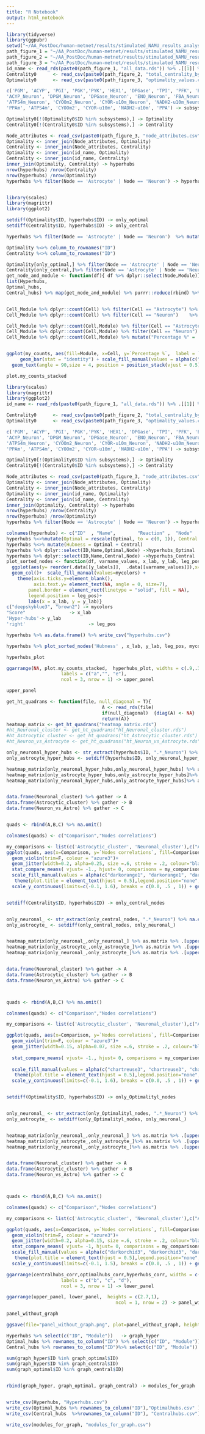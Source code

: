 ```yaml
---
title: "R Notebook"
output: html_notebook
---
```




```r
library(tidyverse)
library(ggpubr)
setwd("~/AA_PostDoc/human-metnet/results/stimulated_NAMU_results_analysis/Figure_4")
path_figure_1 = "~/AA_PostDoc/human-metnet/results/stimulated_NAMU_results_analysis/Figure_1/"
path_figure_2 = "~/AA_PostDoc/human-metnet/results/stimulated_NAMU_results_analysis/Figure_2/"
path_figure_3 = "~/AA_PostDoc/human-metnet/results/stimulated_NAMU_results_analysis/Figure_3/"
id_name <- read_rds(paste0(path_figure_1, "all_data.rds")) %>% .[[1]] %>% dplyr::select(c("ID", "Name" ))
Centrality0      <- read_csv(paste0(path_figure_2, "total_centrality_by_node.csv"))  %>% filter(total.abs.centrality > 0) 
Optimality0      <- read_csv(paste0(path_figure_3, "optimality_values.csv"))

c('PGM', 'ACYP', 'PGI', 'PGK','PYK', 'HEX1', 'DPGase', 'TPI', 'PFK', 'ENO', 'GAPD', 'DPGM', 'FBA', 'G3PD2m' ,
'ACYP_Neuron', 'DPGM_Neuron', 'DPGase_Neuron', 'ENO_Neuron', 'FBA_Neuron', 'G3PD2m_Neuron', 'GAPD_Neuron', 'HEX1_Neuron', 'PFK_Neuron', 'PGI_Neuron', 'PGK_Neuron', 'PGM_Neuron', 'PYK_Neuron', 'TPI_Neuron' ,
'ATPS4m_Neuron', 'CYOOm2_Neuron', 'CYOR-u10m_Neuron', 'NADH2-u10m_Neuron', 'PPA_Neuron', 'PPAm_Neuron' ,
'PPAm', 'ATPS4m', 'CYOOm2', 'CYOR-u10m', 'NADH2-u10m', 'PPA') -> subsystems

Optimality0[!(Optimality0$ID %in% subsystems),] -> Optimality
Centrality0[!(Centrality0$ID %in% subsystems),] -> Centrality

```


```r
Node_attributes <- read_csv(paste0(path_figure_3, "node_attributes.csv"))
Optimality <- inner_join(Node_attributes, Optimality)
Centrality <- inner_join(Node_attributes, Centrality)
Optimality <- inner_join(id_name, Optimality)
Centrality <- inner_join(id_name, Centrality)
inner_join(Optimality, Centrality) -> hyperhubs
nrow(hyperhubs) /nrow(Centrality)
nrow(hyperhubs) /nrow(Optimality)
hyperhubs %>% filter(Node == 'Astrocyte' | Node == 'Neuron') -> hyperhubs


library(scales)
library(magrittr)
library(ggplot2)

setdiff(Optimality$ID, hyperhubs$ID) -> only_optimal
setdiff(Centrality$ID, hyperhubs$ID) -> only_central

hyperhubs %>% filter(Node == 'Astrocyte' | Node == 'Neuron')  %>% mutate(Module = 'Hyper')-> Hyperhubs

Optimality %<>% column_to_rownames("ID")
Centrality %<>% column_to_rownames("ID")

Optimality[only_optimal,] %>% filter(Node == 'Astrocyte' | Node == 'Neuron') %>% mutate(Module = 'Optimal')-> Optimal_hubs
Centrality[only_central,]%>% filter(Node == 'Astrocyte' | Node == 'Neuron')%>% mutate(Module = 'Central')  -> Central_hubs
get_node_and_module <- function(df){ df %>% dplyr::select(Node,Module)}
list(Hyperhubs,
Optimal_hubs,
Central_hubs) %>% map(get_node_and_module) %>% purrr::reduce(rbind) %>% set_colnames(c("Cell","Module")) -> Cell_Module


Cell_Module %>% dplyr::count(Cell) %>% filter(Cell == "Astrocyte") %>% .[[2]] -> astro_total
Cell_Module %>% dplyr::count(Cell) %>% filter(Cell == "Neuron")    %>% .[[2]] -> neuron_total

Cell_Module %>% dplyr::count(Cell,Module) %>% filter(Cell == "Astrocyte") %>% .[["n"]] -> modules_astro
Cell_Module %>% dplyr::count(Cell,Module) %>% filter(Cell == "Neuron") %>% .[["n"]]    -> modules_neuron
Cell_Module %>% dplyr::count(Cell,Module) %>% mutate("Percentage %" =  100* c(modules_astro/astro_total,modules_neuron/neuron_total) %>% round(4)  ) -> my_counts


ggplot(my_counts, aes(fill=Module, x=Cell, y=`Percentage %`,  label = `Percentage %`)) + 
     geom_bar(stat = "identity") + scale_fill_manual(values = alpha(c("chartreuse3", "darkorange1", "darkorchid3"), 1)) + theme(axis.title.x =  element_blank(), legend.position = 'right', axis.text.x = element_text(angle = 90, vjust = 0.5, hjust=1))+
  geom_text(angle = 90,size = 4, position = position_stack(vjust = 0.5)) -> plot.my_counts_stacked

plot.my_counts_stacked
```



```r
library(scales)
library(magrittr)
library(ggplot2)
id_name <- read_rds(paste0(path_figure_1, "all_data.rds")) %>% .[[1]] %>%  dplyr::select(c("ID", "Name" ))

Centrality0      <- read_csv(paste0(path_figure_2, "total_centrality_by_node.csv"))  %>% filter(total.abs.centrality > 0.5) 
Optimality0      <- read_csv(paste0(path_figure_3, "optimality_values.csv"))

c('PGM', 'ACYP', 'PGI', 'PGK','PYK', 'HEX1', 'DPGase', 'TPI', 'PFK', 'ENO', 'GAPD', 'DPGM', 'FBA', 'G3PD2m' ,
'ACYP_Neuron', 'DPGM_Neuron', 'DPGase_Neuron', 'ENO_Neuron', 'FBA_Neuron', 'G3PD2m_Neuron', 'GAPD_Neuron', 'HEX1_Neuron', 'PFK_Neuron', 'PGI_Neuron', 'PGK_Neuron', 'PGM_Neuron', 'PYK_Neuron', 'TPI_Neuron' ,
'ATPS4m_Neuron', 'CYOOm2_Neuron', 'CYOR-u10m_Neuron', 'NADH2-u10m_Neuron', 'PPA_Neuron', 'PPAm_Neuron' ,
'PPAm', 'ATPS4m', 'CYOOm2', 'CYOR-u10m', 'NADH2-u10m', 'PPA') -> subsystems

Optimality0[!(Optimality0$ID %in% subsystems),] -> Optimality
Centrality0[!(Centrality0$ID %in% subsystems),] -> Centrality

Node_attributes <- read_csv(paste0(path_figure_3, "node_attributes.csv"))
Optimality <- inner_join(Node_attributes, Optimality)
Centrality <- inner_join(Node_attributes, Centrality)
Optimality <- inner_join(id_name, Optimality)
Centrality <- inner_join(id_name, Centrality)
inner_join(Optimality, Centrality) -> hyperhubs
nrow(hyperhubs) /nrow(Centrality)
nrow(hyperhubs) /nrow(Optimality)
hyperhubs %>% filter(Node == 'Astrocyte' | Node == 'Neuron') -> hyperhubs

colnames(hyperhubs) <- c("ID"  , "Name",        "Reaction" ,  "Node"   ,    "Optimal"   ,  "Central")
hyperhubs %<>%mutate(Optimal = rescale(Optimal, to = c(0, 1)), Central = rescale(Central, to = c(0, 1))) 
hyperhubs %<>% mutate(Hubness = Optimal + Central)
hyperhubs %>% dplyr::select(ID,Name,Optimal,Node) ->hyperhubs_Optimal
hyperhubs %>% dplyr::select(ID,Name,Central,Node) ->hyperhubs_Central
plot_sorted_nodes <- function(df, varname_values, x_lab, y_lab, leg_pos, mycolors, y_labels ="ID"){df %>% 
  ggplot(aes(y= reorder(.data[[y_labels]],  .data[[varname_values]]),x= .data[[varname_values]], fill = Node)) + 
  geom_col()+  scale_fill_manual(values=mycolors) +
    theme(axis.ticks.y=element_blank(), 
          axis.text.y= element_text(NA, angle = 0, size=7),
        panel.border = element_rect(linetype = "solid", fill = NA),
        legend.position = leg_pos)+ 
        labs(x = x_lab, y = y_lab)}
c("deepskyblue3", "brown2") -> mycolors
"Score"                -> x_lab
'Hyper-hubs'-> y_lab
'right'                       -> leg_pos

hyperhubs %>% as.data.frame() %>% write_csv("hyperhubs.csv")

hyperhubs %>% plot_sorted_nodes('Hubness' , x_lab, y_lab, leg_pos, mycolors, y_labels = "Name") -> hyperhubs_plot

hyperhubs_plot
```


```r
ggarrange(NA, plot.my_counts_stacked,  hyperhubs_plot, widths = c(.9,.35,1),
                    labels = c("a","", "e"),
                    ncol = 3, nrow = 1) -> upper_panel

upper_panel

```

```r
get_ht_quadrans <- function(file, null_diagonal = T){
                                   A <- read_rds(file)
                                   if(null_diagonal)  {diag(A) <- NA}
                                   return(A)}
heatmap_matrix <- get_ht_quadrans("heatmap_matrix.rds")
#ht_Neuronal_cluster <- get_ht_quadrans("ht_Neuronal_cluster.rds")
#ht_Astrocytic_cluster <- get_ht_quadrans("ht_Astrocytic_cluster.rds")
#ht_Neuron_vs_Astrocyte <- get_ht_quadrans("ht_Neuron_vs_Astrocyte.rds", null_diagonal = F)
```


```r
only_neuronal_hyper_hubs <- str_extract(hyperhubs$ID, ".*_Neuron") %>% na.exclude() %>% as.character()
only_astrocyte_hyper_hubs <- setdiff(hyperhubs$ID, only_neuronal_hyper_hubs)

heatmap_matrix[only_neuronal_hyper_hubs,only_neuronal_hyper_hubs] %>% as.matrix %>% .[upper.tri(.)] %>% c-> Neuronal_cluster
heatmap_matrix[only_astrocyte_hyper_hubs,only_astrocyte_hyper_hubs]%>% as.matrix %>% .[upper.tri(.)] %>% c-> Astrocytic_cluster
heatmap_matrix[only_neuronal_hyper_hubs,only_astrocyte_hyper_hubs]%>% as.matrix %>% .[upper.tri(.)] %>% c-> Neuron_vs_Astro


data.frame(Neuronal_cluster) %>% gather -> A
data.frame(Astrocytic_cluster) %>% gather -> B
data.frame(Neuron_vs_Astro) %>% gather -> C


quads <- rbind(A,B,C) %>% na.omit()

colnames(quads) <- c("Comparison","Nodes correlations")

my_comparisons <- list(c('Astrocytic_cluster', 'Neuronal_cluster'),c("Astrocytic_cluster", "Neuron_vs_Astro"), c("Neuronal_cluster", "Neuron_vs_Astro"))
ggplot(quads, aes(x=Comparison, y=`Nodes correlations`, fill=Comparison)) + 
  geom_violin(trim=F, colour = "azure3")+  
  geom_jitter(width=0.2, alpha=0.25, size =.6, stroke = .2, colour="black")+
  stat_compare_means( vjust= -1., hjust= 0, comparisons = my_comparisons, method = "wilcox.test", p.adjust.method = "bonferroni", label = "p.signif")+
  scale_fill_manual(values = alpha(c("darkorange1", "darkorange1", "darkorange1"), .8)) + 
   theme(plot.title = element_text(hjust = 0.5),legend.position="none", axis.text.y = element_blank(), axis.title.y = element_blank())  + coord_flip()+ ggtitle("Hyper-hubs") + 
  scale_y_continuous(limits=c(-0.1, 1.6), breaks = c(0.0, .5 , 1)) + geom_hline(yintercept=0, linetype="dashed", color = "darkred",  size=1)-> hyperhubs_corr



```

```r
setdiff(Centrality$ID, hyperhubs$ID) -> only_central_nodes


only_neuronal_ <- str_extract(only_central_nodes, ".*_Neuron") %>% na.exclude() %>% as.character()
only_astrocyte_ <- setdiff(only_central_nodes, only_neuronal_)


heatmap_matrix[only_neuronal_,only_neuronal_] %>% as.matrix %>% .[upper.tri(.)] %>% c-> Neuronal_cluster
heatmap_matrix[only_astrocyte_,only_astrocyte_]%>% as.matrix %>% .[upper.tri(.)] %>% c-> Astrocytic_cluster
heatmap_matrix[only_neuronal_,only_astrocyte_]%>% as.matrix %>% .[upper.tri(.)] %>% c-> Neuron_vs_Astro


data.frame(Neuronal_cluster) %>% gather -> A
data.frame(Astrocytic_cluster) %>% gather -> B
data.frame(Neuron_vs_Astro) %>% gather -> C



quads <- rbind(A,B,C) %>% na.omit()

colnames(quads) <- c("Comparison","Nodes correlations")

my_comparisons <- list(c('Astrocytic_cluster', 'Neuronal_cluster'),c("Astrocytic_cluster", "Neuron_vs_Astro"), c("Neuronal_cluster", "Neuron_vs_Astro"))

ggplot(quads, aes(x=Comparison, y=`Nodes correlations`, fill=Comparison)) + 
  geom_violin(trim=F, colour = "azure3")+  
  geom_jitter(width=0.15, alpha=0.07, size =.6, stroke = .2, colour="black")+
  
  stat_compare_means( vjust= -1., hjust= 0, comparisons = my_comparisons, method = "wilcox.test", p.adjust.method = "bonferroni", label = "p.signif")+
  
  scale_fill_manual(values = alpha(c("chartreuse3", "chartreuse3", "chartreuse3"), .8)) + 
   theme(plot.title = element_text(hjust = 0.5),legend.position="none", axis.text.y = element_text(angle = 45, hjust = 1))  + coord_flip()+ ggtitle("Central-hubs") + 
  scale_y_continuous(limits=c(-0.1, 1.6), breaks = c(0.0, .5 , 1)) + geom_hline(yintercept=0, linetype="dashed", color = "darkred",  size=1)-> centralhubs_corr



```

```r
setdiff(Optimality$ID, hyperhubs$ID) -> only_Optimalityl_nodes


only_neuronal_ <- str_extract(only_Optimalityl_nodes, ".*_Neuron") %>% na.exclude() %>% as.character()
only_astrocyte_ <- setdiff(only_Optimalityl_nodes, only_neuronal_)


heatmap_matrix[only_neuronal_,only_neuronal_] %>% as.matrix %>% .[upper.tri(.)] %>% c-> Neuronal_cluster
heatmap_matrix[only_astrocyte_,only_astrocyte_]%>% as.matrix %>% .[upper.tri(.)] %>% c-> Astrocytic_cluster
heatmap_matrix[only_neuronal_,only_astrocyte_]%>% as.matrix %>% .[upper.tri(.)] %>% c-> Neuron_vs_Astro


data.frame(Neuronal_cluster) %>% gather -> A
data.frame(Astrocytic_cluster) %>% gather -> B
data.frame(Neuron_vs_Astro) %>% gather -> C



quads <- rbind(A,B,C) %>% na.omit()

colnames(quads) <- c("Comparison","Nodes correlations")

my_comparisons <- list(c('Astrocytic_cluster', 'Neuronal_cluster'),c("Astrocytic_cluster", "Neuron_vs_Astro"), c("Neuronal_cluster", "Neuron_vs_Astro"))

ggplot(quads, aes(x=Comparison, y=`Nodes correlations`, fill=Comparison)) + 
  geom_violin(trim=F, colour = "azure3")+  
  geom_jitter(width=0.2, alpha=0.15, size =.6, stroke = .2, colour="black")+
  stat_compare_means( vjust= -1, hjust= 0, comparisons = my_comparisons, method = "wilcox.test", p.adjust.method = "bonferroni", label = "p.signif")+
  scale_fill_manual(values = alpha(c("darkorchid3", "darkorchid3", "darkorchid3"), .8)) + 
   theme(plot.title = element_text(hjust = 0.5),legend.position="none", axis.text.y = element_blank(), axis.title.y = element_blank())  + coord_flip()+ ggtitle("Optimal-hubs") + 
  scale_y_continuous(limits=c(-0.1, 1.5), breaks = c(0.0, .5 , 1)) + geom_hline(yintercept=0, linetype="dashed", color = "darkred",  size=1)-> optimalhubs_corr


```

```r
ggarrange(centralhubs_corr,optimalhubs_corr,hyperhubs_corr, widths = c(1.25,1,1),
                    labels = c("b", "c", "d"),
                    ncol = 3, nrow = 1) -> lower_panel

ggarrange(upper_panel, lower_panel,  heights = c(2.7,1),
                                        ncol = 1, nrow = 2) -> panel_without_graph

panel_without_graph
```



```r
ggsave(file="panel_without_graph.png", plot=panel_without_graph, height=8, width=13, dpi = 400)

```


```r
Hyperhubs %>% select(c("ID", "Module"))   -> graph_hyper
Optimal_hubs %>% rownames_to_column("ID") %>% select(c("ID", "Module"))-> graph_optimal
Central_hubs %>% rownames_to_column("ID")%>% select(c("ID", "Module")) -> graph_central

sum(graph_hyper$ID %in% graph_optimal$ID)
sum(graph_hyper$ID %in% graph_central$ID)
sum(graph_optimal$ID %in% graph_central$ID)


rbind(graph_hyper, graph_optimal, graph_central) -> modules_for_graph


write_csv(Hyperhubs, "Hyperhubs.csv")
write_csv(Optimal_hubs %>% rownames_to_column("ID"),"Optimalhubs.csv" )
write_csv(Central_hubs  %>%rownames_to_column("ID"), "Centralhubs.csv")

write_csv(modules_for_graph, "modules_for_graph.csv")

```

























